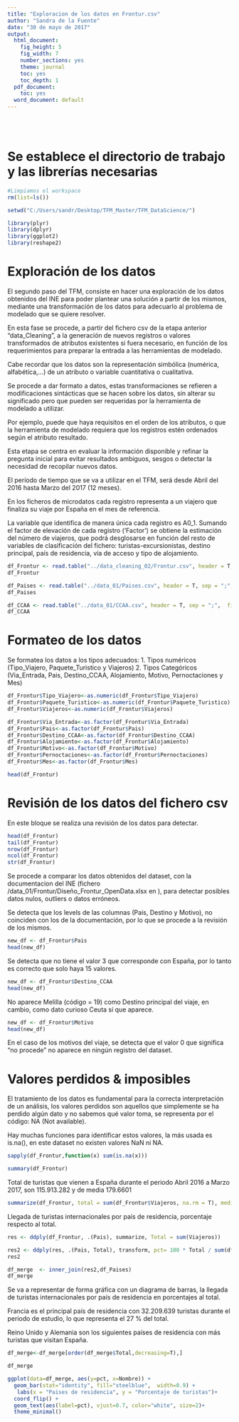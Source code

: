 ```yaml
---
title: "Exploracion de los datos en Frontur.csv"
author: "Sandra de la Fuente"
date: "30 de mayo de 2017"
output:
  html_document:
    fig_height: 5
    fig_width: 7
    number_sections: yes
    theme: journal
    toc: yes
    toc_depth: 1
  pdf_document:
    toc: yes
  word_document: default
---
```

<br></br>


# Se establece el directorio de trabajo y las librerías necesarias

```r

#Limpiamos el workspace
rm(list=ls())

setwd("C:/Users/sandr/Desktop/TFM_Master/TFM_DataScience/")

library(plyr)
library(dplyr)
library(ggplot2)
library(reshape2)


```


# Exploración de los datos

El segundo paso del TFM, consiste en hacer una exploración de los datos obtenidos del INE para poder plantear una solución a partir de los mismos, mediante una transformación de los datos para adecuarlo al problema de modelado que se quiere resolver.

En esta fase se procede, a partir del fichero csv de la etapa anterior "data_Cleaning", a la generación de nuevos registros o valores transformados de atributos existentes si fuera necesario, en función de los requerimientos para preparar la entrada a las herramientas de modelado.

Cabe recordar que los datos son la representación simbólica (numérica, alfabética,...) de un atributo o variable cuantitativa o cualitativa.

Se procede a dar formato a datos, estas transformaciones se refieren a modificaciones sintácticas que se hacen sobre los datos, sin alterar su significado pero que pueden ser requeridas por la herramienta de modelado a utilizar.

Por ejemplo, puede que haya requisitos en el orden de los atributos, o que la herramienta de modelado requiera que los registros estén ordenados según el atributo resultado. 

Esta etapa se centra en evaluar la información disponible y refinar la pregunta inicial para evitar resultados ambiguos, sesgos o detectar la necesidad de recopilar nuevos datos.

El período de tiempo que se va a utilizar en el TFM, será desde Abril del 2016 hasta Marzo del 2017 (12 meses).

En los ficheros de microdatos cada registro representa a un viajero que finaliza su viaje por España en el mes de referencia. 

La variable que identifica de manera única cada registro es A0_1. Sumando el factor de elevación de cada registro ('Factor') se obtiene la estimación del número de viajeros, que podrá desglosarse en función del resto de variables de clasificación del fichero: turistas-excursionistas, destino principal, país de residencia, vía de acceso y tipo de alojamiento.



```r

df_Frontur <- read.table("../data_cleaning_02/Frontur.csv", header = T, sep = ",")
df_Frontur

df_Paises <- read.table("../data_01/Paises.csv", header = T, sep = ";",   fileEncoding="utf-8")
df_Paises

df_CCAA <- read.table("../data_01/CCAA.csv", header = T, sep = ";",  fileEncoding="utf-8")
df_CCAA

```
# Formateo de los datos

Se formatea los datos a los tipos adecuados:
  1. Tipos numéricos (Tipo_Viajero, Paquete_Turistico y Viajeros)
  2. Tipos Categóricos (Via_Entrada, Pais, Destino_CCAA, Alojamiento, Motivo, Pernoctaciones y Mes)


```r

df_Frontur$Tipo_Viajero<-as.numeric(df_Frontur$Tipo_Viajero)
df_Frontur$Paquete_Turistico<-as.numeric(df_Frontur$Paquete_Turistico)
df_Frontur$Viajeros<-as.numeric(df_Frontur$Viajeros)

df_Frontur$Via_Entrada<-as.factor(df_Frontur$Via_Entrada)
df_Frontur$Pais<-as.factor(df_Frontur$Pais)
df_Frontur$Destino_CCAA<-as.factor(df_Frontur$Destino_CCAA)
df_Frontur$Alojamiento<-as.factor(df_Frontur$Alojamiento)
df_Frontur$Motivo<-as.factor(df_Frontur$Motivo)
df_Frontur$Pernoctaciones<-as.factor(df_Frontur$Pernoctaciones)
df_Frontur$Mes<-as.factor(df_Frontur$Mes)

head(df_Frontur)

```


# Revisión de los datos del fichero csv

En este bloque se realiza una revisión de los datos para detectar. 

```r

head(df_Frontur)
tail(df_Frontur)
nrow(df_Frontur)
ncol(df_Frontur)
str(df_Frontur)

```


Se procede a comparar los datos obtenidos del dataset, con la documentacion del INE (fichero /data_01/Frontur/Diseño_Frontur_OpenData.xlsx en ), para detectar posibles datos nulos, outliers o datos erróneos.

Se detecta que los levels de las columnas (Pais, Destino y Motivo), no coinciden con los de la documentación, por lo que se procede a la revisión de los mismos.



```r

new_df <- df_Frontur$Pais
head(new_df)    
```
Se detecta que no tiene el valor 3 que corresponde con España, por lo tanto es correcto que solo haya 15 valores.


```r

new_df <- df_Frontur$Destino_CCAA
head(new_df)      
```

No aparece Melilla (código = 19) como Destino principal del viaje, en cambio, como dato curioso Ceuta sí que aparece.


```r

new_df <- df_Frontur$Motivo
head(new_df) 

```

En el caso de los motivos del viaje, se detecta que el valor 0 que significa "no procede" no aparece en ningún registro del dataset.



# Valores perdidos & imposibles 


El tratamiento de los datos es fundamental para la correcta interpretación de un análisis, los valores perdidos son aquellos que simplemente se ha perdido algún dato y no sabemos qué valor toma, se representa por el código: NA (Not available).

Hay muchas funciones para identificar estos valores, la más usada es is.na(), en este dataset no existen valores NaN ni NA.


```r

sapply(df_Frontur,function(x) sum(is.na(x)))


```


```r

summary(df_Frontur)

```


Total de turistas que vienen a España durante el periodo Abril 2016 a Marzo 2017, son 115.913.282 y de media 179.6601

```r

summarize(df_Frontur, total = sum(df_Frontur$Viajeros, na.rm = T), media = mean(df_Frontur$Viajeros, na.rm = T))


```

Llegada de turistas internacionales por país de residencia, porcentaje respecto al total.

```r

res <- ddply(df_Frontur, .(Pais), summarize, Total = sum(Viajeros))

res2 <- ddply(res, .(Pais, Total), transform, pct= 100 * Total / sum(df_Frontur$Viajeros))
res2

df_merge  <- inner_join(res2,df_Paises)
df_merge


``` 

Se va a representar de forma gráfica con un diagrama de barras, la llegada de turistas internacionales por país de residencia en porcentajes al total.

Francia es el principal país de residencia con  32.209.639 turistas durante el periodo de estudio, lo que representa el 27 % del total.

Reino Unido y Alemania son los siguientes países de residencia con más turistas que visitan España.

```r

df_merge<-df_merge[order(df_merge$Total,decreasing=T),]

df_merge

``` 


```r

ggplot(data=df_merge, aes(y=pct, x=Nombre)) +
  geom_bar(stat="identity", fill="steelblue",  width=0.9) +
   labs(x = "Paises de residencia", y = "Porcentaje de turistas")+
  coord_flip() +
  geom_text(aes(label=pct), vjust=0.7, color="white", size=2)+
  theme_minimal()

   


``` 



